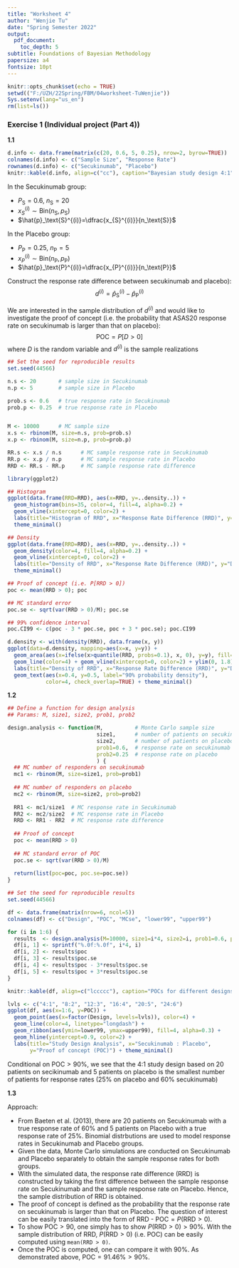 ```yaml
---
title: "Worksheet 4"
author: "Wenjie Tu"
date: "Spring Semester 2022"
output:
  pdf_document:
    toc_depth: 5
subtitle: Foundations of Bayesian Methodology
papersize: a4
fontsize: 10pt
---
```


```r
knitr::opts_chunk$set(echo = TRUE)
setwd(("F:/UZH/22Spring/FBM/04worksheet-TuWenjie"))
Sys.setenv(lang="us_en")
rm(list=ls())
```

### Exercise 1 (Individual project (Part 4))

**1.1**

```r
d.info <- data.frame(matrix(c(20, 0.6, 5, 0.25), nrow=2, byrow=TRUE))
colnames(d.info) <- c("Sample Size", "Response Rate")
rownames(d.info) <- c("Secukinumab", "Placebo")
knitr::kable(d.info, align=c("cc"), caption="Bayesian study design 4:1")
```

In the Secukinumab group:

* $P_\text{S}=0.6$, $n_\text{S}=20$
* $x_{S}^{(i)}\sim \text{Bin}(n_\text{S},p_\text{S})$
* $\hat{p}_\text{S}^{(i)}=\dfrac{x_{S}^{(i)}}{n_\text{S}}$

In the Placebo group:

* $P_\text{P}=0.25$, $n_\text{P}=5$
* $x_{P}^{(i)}\sim \text{Bin}(n_\text{P},p_\text{P})$
* $\hat{p}_\text{P}^{(i)}=\dfrac{x_{P}^{(i)}}{n_\text{P}}$

Construct the response rate difference between secukinumab and placebo):
$$
d^{(i)}=\hat{p}_\text{S}^{(i)}-\hat{p}_\text{P}^{(i)}
$$

We are interested in the sample distribution of $d^{(i)}$ and would like to investigate the proof of concept (i.e. the probability that ASAS20 response rate on secukinumab is larger than that on placebo):
$$
\text{POC}=P[D>0]
$$
where $D$ is the random variable and $d^{(i)}$ is the sample realizations

```r
## Set the seed for reproducible results
set.seed(44566)

n.s <- 20       # sample size in Secukinumab
n.p <- 5        # sample size in Placebo

prob.s <- 0.6   # true response rate in Secukinumab
prob.p <- 0.25  # true response rate in Placebo


M <- 10000      # MC sample size
x.s <- rbinom(M, size=n.s, prob=prob.s)
x.p <- rbinom(M, size=n.p, prob=prob.p)

RR.s <- x.s / n.s      # MC sample response rate in Secukinumab
RR.p <- x.p / n.p      # MC sample response rate in Placebo
RRD <- RR.s - RR.p     # MC sample response rate difference
```

```r
library(ggplot2)

## Histogram
ggplot(data.frame(RRD=RRD), aes(x=RRD, y=..density..)) + 
  geom_histogram(bins=35, color=4, fill=4, alpha=0.2) + 
  geom_vline(xintercept=0, color=2) + 
  labs(title="Histogram of RRD", x="Response Rate Difference (RRD)", y="Density") + 
  theme_minimal()

## Density
ggplot(data.frame(RRD=RRD), aes(x=RRD, y=..density..)) + 
  geom_density(color=4, fill=4, alpha=0.2) + 
  geom_vline(xintercept=0, color=2) + 
  labs(title="Density of RRD", x="Response Rate Difference (RRD)", y="Density") + 
  theme_minimal()
```

```r
## Proof of concept (i.e. P[RRD > 0])
poc <- mean(RRD > 0); poc
```

```r
## MC standard error
poc.se <- sqrt(var(RRD > 0)/M); poc.se
```

```r
## 99% confidence interval
poc.CI99 <- c(poc - 3 * poc.se, poc + 3 * poc.se); poc.CI99
```

```r
d.density <- with(density(RRD), data.frame(x, y))
ggplot(data=d.density, mapping=aes(x=x, y=y)) + 
  geom_area(aes(x=ifelse(x>quantile(RRD, probs=0.1), x, 0), y=y), fill=4, alpha=0.2) + 
  geom_line(color=4) + geom_vline(xintercept=0, color=2) + ylim(0, 1.8) + 
  labs(title="Density of RRD", x="Response Rate Difference (RRD)", y="Density") + 
  geom_text(aes(x=0.4, y=0.5, label="90% probability density"), 
            color=4, check_overlap=TRUE) + theme_minimal()
```

**1.2**

```r
## Define a function for design analysis
## Params: M, size1, size2, prob1, prob2

design.analysis <- function(M,          # Monte Carlo sample size
                            size1,      # number of patients on secukinumab
                            size2,      # number of patients on placebo
                            prob1=0.6,  # response rate on secukinumab
                            prob2=0.25  # response rate on placebo
                            ) {
  ## MC number of responders on secukinumab
  mc1 <- rbinom(M, size=size1, prob=prob1) 
  
  ## MC number of responders on placebo
  mc2 <- rbinom(M, size=size2, prob=prob2)
  
  RR1 <- mc1/size1  # MC response rate in Secukinumab
  RR2 <- mc2/size2  # MC response rate in Placebo
  RRD <- RR1 - RR2  # MC response rate difference
  
  ## Proof of concept
  poc <- mean(RRD > 0)
  
  ## MC standard error of POC
  poc.se <- sqrt(var(RRD > 0)/M)
  
  return(list(poc=poc, poc.se=poc.se))
}
```

```r
## Set the seed for reproducible results
set.seed(44566)

df <- data.frame(matrix(nrow=6, ncol=5))
colnames(df) <- c("Design", "POC", "MCse", "lower99", "upper99")

for (i in 1:6) {
  results  <- design.analysis(M=10000, size1=i*4, size2=i, prob1=0.6, prob2=0.25)
  df[i, 1] <- sprintf("%.0f:%.0f", i*4, i)
  df[i, 2] <- results$poc
  df[i, 3] <- results$poc.se
  df[i, 4] <- results$poc - 3*results$poc.se
  df[i, 5] <- results$poc + 3*results$poc.se
}

knitr::kable(df, align=c("lccccc"), caption="POCs for different designs")
```

```r
lvls <- c("4:1", "8:2", "12:3", "16:4", "20:5", "24:6")
ggplot(df, aes(x=1:6, y=POC)) + 
  geom_point(aes(x=factor(Design, levels=lvls)), color=4) + 
  geom_line(color=4, linetype="longdash") + 
  geom_ribbon(aes(ymin=lower99, ymax=upper99), fill=4, alpha=0.3) + 
  geom_hline(yintercept=0.9, color=2) + 
  labs(title="Study Design Analysis", x="Secukinumab : Placebo", 
       y="Proof of concept (POC)") + theme_minimal() 
```

Conditional on $\text{POC}>90\%$, we see that the 4:1 study design based on 20 patients on secikinumab and 5 patients on placebo is the smallest number of patients for response rates (25% on placebo and 60% secukinumab)

**1.3**

Approach:

* From Baeten et al. (2013), there are 20 patients on Secukinumab with a true response rate of 60% and 5 patients on Placebo with a true response rate of 25%. Binomial distrbutions are used to model response rates in Secukinumab and Placebo groups.
* Given the data, Monte Carlo simulations are conducted on Secukinumab and Placebo separately to obtain the sample response rates for both groups.
* With the simulated data, the response rate difference (RRD) is constructed by taking the first difference between the sample response rate on Secukinumab and the sample response rate on Placebo. Hence, the sample distribution of RRD is obtained.
* The proof of concept is defined as the probability that the response rate on secukinumab is larger than that on Placebo. The question of interest can be easily translated into the form of RRD - $\text{POC}=P(\text{RRD}>0)$.
* To show $\text{POC}>90%$, one simply has to show $P(\text{RRD}>0)>90\%$. With the sample distribution of RRD, $P(\text{RRD}>0)$ (i.e. POC) can be easily computed using `mean(RRD > 0)`. 
* Once the POC is computed, one can compare it with 90%. As demonstrated above, $\text{POC}=91.46\%>90\%$.


